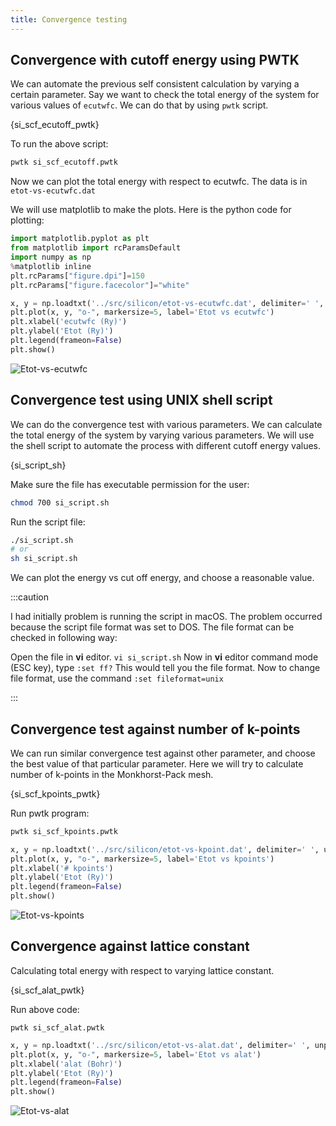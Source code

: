 ```yaml
---
title: Convergence testing
---
```


## Convergence with cutoff energy using PWTK

We can automate the previous self consistent calculation by varying a certain
parameter. Say we want to check the total energy of the system for various
values of `ecutwfc`. We can do that by using `pwtk` script.


<CodeBlock language="bash" title="src/silicon/si_scf_ecutoff.pwtk">{si_scf_ecutoff_pwtk}</CodeBlock>

To run the above script:
```bash
pwtk si_scf_ecutoff.pwtk
```

Now we can plot the total energy with respect to ecutwfc. The data is in
`etot-vs-ecutwfc.dat`

We will use matplotlib to make the plots. Here is the python code for plotting:
```python title="notebooks/si-plots.ipynb"
import matplotlib.pyplot as plt
from matplotlib import rcParamsDefault
import numpy as np
%matplotlib inline
plt.rcParams["figure.dpi"]=150
plt.rcParams["figure.facecolor"]="white"

x, y = np.loadtxt('../src/silicon/etot-vs-ecutwfc.dat', delimiter=' ', unpack=True)
plt.plot(x, y, "o-", markersize=5, label='Etot vs ecutwfc')
plt.xlabel('ecutwfc (Ry)')
plt.ylabel('Etot (Ry)')
plt.legend(frameon=False)
plt.show()
```

![Etot-vs-ecutwfc](/img/etot-vs-ecutwfc.png)

## Convergence test using UNIX shell script
We can do the convergence test with various parameters. We can calculate the
total energy of the system by varying various parameters. We will use the shell
script to automate the process with different cutoff energy values.


<CodeBlock language="bash" title="src/silicon/si_script.sh">{si_script_sh}</CodeBlock>

Make sure the file has executable permission for the user:
```bash
chmod 700 si_script.sh
```
Run the script file:
```bash
./si_script.sh
# or
sh si_script.sh
```
We can plot the energy vs cut off energy, and choose a reasonable value.

:::caution

I had initially problem is running the script in macOS. The problem occurred
because the script file format was set to DOS. The file format can be checked in
following way:

Open the file in **vi** editor. `vi si_script.sh` Now in **vi** editor command
mode (ESC key), type `:set ff?` This would tell you the file format. Now to
change file format, use the  command `:set fileformat=unix`

:::

## Convergence test against number of k-points

We can run similar convergence test against other parameter, and choose the best
value of that particular parameter. Here we will try to calculate number of
k-points in the Monkhorst-Pack mesh.


<CodeBlock language="bash" title="src/silicon/si_scf_kpoints.pwtk">{si_scf_kpoints_pwtk}</CodeBlock>

Run pwtk program:
```bash
pwtk si_scf_kpoints.pwtk
```

```python title="notebooks/silicon-scf.ipynb"
x, y = np.loadtxt('../src/silicon/etot-vs-kpoint.dat', delimiter=' ', unpack=True)
plt.plot(x, y, "o-", markersize=5, label='Etot vs kpoints')
plt.xlabel('# kpoints')
plt.ylabel('Etot (Ry)')
plt.legend(frameon=False)
plt.show()
```
![Etot-vs-kpoints](/img/etot-vs-kpoints.png)

## Convergence against lattice constant

Calculating total energy with respect to varying lattice constant.


<CodeBlock language="bash" title="src/silicon/si_scf_alat.pwtk">{si_scf_alat_pwtk}</CodeBlock>

Run above code:
```
pwtk si_scf_alat.pwtk
```

```python title="notebooks/silicon-scf.ipynb"
x, y = np.loadtxt('../src/silicon/etot-vs-alat.dat', delimiter=' ', unpack=True)
plt.plot(x, y, "o-", markersize=5, label='Etot vs alat')
plt.xlabel('alat (Bohr)')
plt.ylabel('Etot (Ry)')
plt.legend(frameon=False)
plt.show()
```

![Etot-vs-alat](/img/Etot-vs-alat.png)
